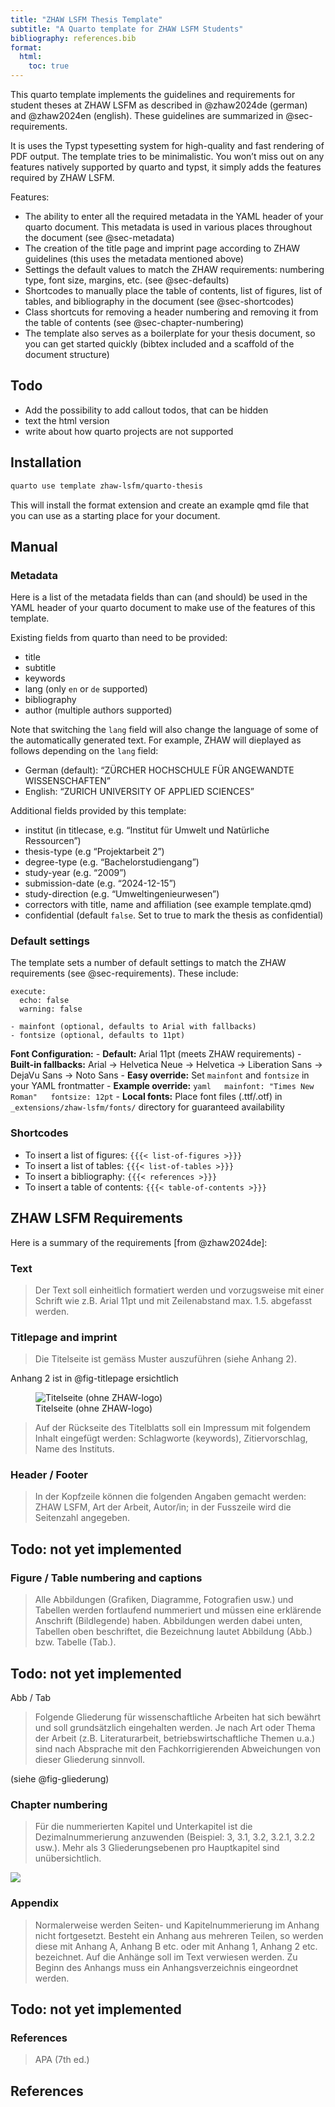 ```yaml
---
title: "ZHAW LSFM Thesis Template"
subtitle: "A Quarto template for ZHAW LSFM Students"
bibliography: references.bib
format:
  html:
    toc: true
---
```



This quarto template implements the guidelines and requirements for student theses at ZHAW LSFM as described in @zhaw2024de (german) and @zhaw2024en (english). These guidelines are summarized in @sec-requirements.

It is uses the Typst typesetting system for high-quality and fast rendering of PDF output.
The template tries to be minimalistic. You won't miss out on any features natively supported by quarto and typst, it simply adds the features required by ZHAW LSFM.

Features: 

- The ability to enter all the required metadata in the YAML header of your quarto document. This metadata is used in various places throughout the document (see @sec-metadata)
- The creation of the title page and imprint page according to ZHAW guidelines (this uses the metadata mentioned above)
- Settings the default values to match the ZHAW requirements: numbering type, font size, margins, etc. (see @sec-defaults)
- Shortcodes to manually place the table of contents, list of figures, list of tables, and bibliography in the document (see @sec-shortcodes)
- Class shortcuts for removing a header numbering and removing it from the table of contents (see @sec-chapter-numbering)
- The template also serves as a boilerplate for your thesis document, so you can get started quickly (bibtex included and a scaffold of the document structure)

:::{.callout-note}
## Todo

- Add the possibility to add callout todos, that can be hidden
- text the html version
- write about how quarto projects are not supported

:::

## Installation 

```bash
quarto use template zhaw-lsfm/quarto-thesis
```



This will install the format extension and create an example qmd file that you can use as a starting place for your document.

## Manual

### Metadata {#sec-metadata}

Here is a list of the metadata fields than can (and should) be used in the YAML header of your quarto document to make use of the features of this template.

Existing fields from quarto than need to be provided:

- title
- subtitle  
- keywords
- lang (only `en` or `de` supported)
- bibliography
- author (multiple authors supported)


Note that switching the `lang` field will also change the language of some of the automatically generated text. For example, ZHAW will dieplayed as follows depending on the `lang` field:

- German (default): "ZÜRCHER HOCHSCHULE FÜR ANGEWANDTE WISSENSCHAFTEN"
- English: "ZURICH UNIVERSITY OF APPLIED SCIENCES"


Additional fields provided by this template:

- institut (in titlecase, e.g. "Institut für Umwelt und Natürliche Ressourcen")
- thesis-type (e.g "Projektarbeit 2")
- degree-type (e.g. "Bachelorstudiengang")
- study-year (e.g. "2009")
- submission-date (e.g. "2024-12-15")
- study-direction (e.g. "Umweltingenieurwesen")
- correctors with title, name and affiliation (see example template.qmd)
- confidential (default `false`. Set to true to mark the thesis as confidential)


### Default settings {#sec-defaults}

The template sets a number of default settings to match the ZHAW requirements (see @sec-requirements). These include:

```
execute:
  echo: false
  warning: false

- mainfont (optional, defaults to Arial with fallbacks)
- fontsize (optional, defaults to 11pt)
``` 

**Font Configuration:**
- **Default:** Arial 11pt (meets ZHAW requirements)
- **Built-in fallbacks:** Arial → Helvetica Neue → Helvetica → Liberation Sans → DejaVu Sans → Noto Sans
- **Easy override:** Set `mainfont` and `fontsize` in your YAML frontmatter
- **Example override:**
  ```yaml
  mainfont: "Times New Roman"
  fontsize: 12pt
  ```
- **Local fonts:** Place font files (.ttf/.otf) in `_extensions/zhaw-lsfm/fonts/` directory for guaranteed availability


### Shortcodes {#sec-shortcodes}

- To insert a list of figures: `{{{< list-of-figures >}}}`
- To insert a list of tables: `{{{< list-of-tables >}}}`
- To insert a bibliography: `{{{< references >}}}`
- To insert a table of contents: `{{{< table-of-contents >}}}`




## ZHAW LSFM Requirements {#sec-requirements}

Here is a summary of the requirements [from @zhaw2024de]:

### Text

> Der Text soll einheitlich formatiert werden und vorzugsweise mit einer Schrift wie z.B. Arial 11pt und mit Zeilenabstand max. 1.5. abgefasst werden.



### Titlepage and imprint 
 
> Die Titelseite ist gemäss Muster auszuführen (siehe Anhang 2). 

Anhang 2 ist in @fig-titlepage ersichtlich

![Titelseite (ohne ZHAW-logo)](titlepage.png){#fig-titlepage}


> Auf der Rückseite des Titelblatts soll ein Impressum mit folgendem Inhalt eingefügt werden: Schlagworte (keywords), Zitiervorschlag, Name des Instituts.

### Header / Footer

> In der Kopfzeile können die folgenden Angaben gemacht werden: ZHAW LSFM, Art der Arbeit,
Autor/in; in der Fusszeile wird die Seitenzahl angegeben.

:::{.callout-note}
## Todo: not yet implemented
:::

### Figure / Table numbering and captions

> Alle Abbildungen (Grafiken, Diagramme, Fotografien usw.) und Tabellen werden fortlaufend nummeriert und müssen eine erklärende Anschrift (Bildlegende) haben. Abbildungen werden dabei unten, Tabellen oben beschriftet, die Bezeichnung lautet Abbildung (Abb.) bzw. Tabelle
(Tab.).

:::{.callout-note}
## Todo: not yet implemented

Abb / Tab
:::


> Folgende Gliederung für wissenschaftliche Arbeiten hat sich bewährt und soll grundsätzlich eingehalten werden. Je nach Art oder Thema der Arbeit (z.B. Literaturarbeit, betriebswirtschaftliche Themen u.a.) sind nach Absprache mit den Fachkorrigierenden Abweichungen von dieser Gliederung sinnvoll.

(siehe @fig-gliederung) 

### Chapter numbering {#sec-chapter-numbering}

> Für die nummerierten Kapitel und Unterkapitel ist die Dezimalnummerierung anzuwenden (Beispiel: 3, 3.1, 3.2, 3.2.1, 3.2.2 usw.). Mehr als 3 Gliederungsebenen pro Hauptkapitel sind unübersichtlich.


![](gliederung.png){#fig-gliederung}


### Appendix

> Normalerweise werden Seiten- und Kapitelnummerierung im Anhang nicht fortgesetzt. Besteht ein Anhang aus mehreren
Teilen, so werden diese mit Anhang A, Anhang B etc. oder mit Anhang 1, Anhang 2 etc. bezeichnet. Auf die Anhänge soll im Text verwiesen werden. Zu Beginn des Anhangs muss ein Anhangsverzeichnis eingeordnet werden.

:::{.callout-note}
## Todo: not yet implemented
:::

### References

> APA (7th ed.) 




## References

::: {#refs}
:::



